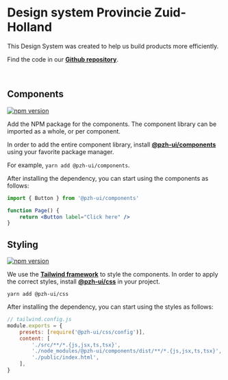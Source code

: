 
<Meta title="Introduction" />

# Design system Provincie Zuid-Holland

This Design System was created to help us build products more efficiently.

Find the code in our [**Github repository**](https://github.com/Provincie-Zuid-Holland/pzh-ui).

<br />

## Components

[![npm version](https://img.shields.io/npm/v/@pzh-ui/components.svg?label=@pzh-ui%2Fcomponents)](https://npmjs.com/package/@pzh-ui/components)

Add the NPM package for the components. The component library can be imported as a whole, or per component.

In order to add the entire component library, install [**@pzh-ui/components**](https://www.npmjs.com/package/@pzh-ui/components) using your favorite package manager.

For example, `yarn add @pzh-ui/components`.

After installing the dependency, you can start using the components as follows:

```jsx
import { Button } from '@pzh-ui/components'

function Page() {
    return <Button label="Click here" />
}
```

## Styling

[![npm version](https://img.shields.io/npm/v/@pzh-ui/css.svg?label=@pzh-ui%2Fcss)](https://npmjs.com/package/@pzh-ui/css)

We use the [**Tailwind framework**](https://tailwindcss.com/) to style the components. In order to apply the correct styles, install [**@pzh-ui/css**](https://www.npmjs.com/package/@pzh-ui/css) in your project.

`yarn add @pzh-ui/css`

After installing the dependency, you can start using the styles as follows:

```jsx
// tailwind.config.js
module.exports = {
    presets: [require('@pzh-ui/css/config')],
    content: [
        './src/**/*.{js,jsx,ts,tsx}',
        './node_modules/@pzh-ui/components/dist/**/*.{js,jsx,ts,tsx}',
        './public/index.html',
    ],
}
```
